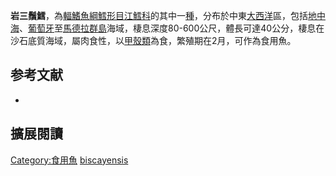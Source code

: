 {{Speciesbox
| image = Gaidropsarus biscayensis.jpg
| image_width = 250px
| image_caption = 
| status = NE
| status_system = IUCN3.1
| genus = Gaidropsarus
| species = biscayensis
| authority = [[Collett|Collett]], 1890
| synonyms = *''Antonogadus megalokynodon''<br /><small>Kolombatovic, 1894</small>
*''Gaidropsarus barbatus''<br /><small>de Buen, 1934</small>
*''Gaidropsarus megalokynodon''<br /><small>Kolombatovic, 1894</small>
*''Motella megalokynodon''<br /><small>Kolombatovic, 1894</small>
*''Onus biscayensis''<br /><small>Collett, 1890</small>
}}
'''岩三鬚鱈'''，為[[輻鰭魚綱|輻鰭魚綱]][[鱈形目|鱈形目]][[江鱈科|江鱈科]]的其中一[[種|種]]，分布於中東[[大西洋|大西洋]]區，包括[[地中海|地中海]]、[[葡萄牙|葡萄牙]]至[[馬德拉群島|馬德拉群島]]海域，棲息深度80-600公尺，體長可達40公分，棲息在沙石底質海域，屬肉食性，以[[甲殼類|甲殼類]]為食，繁殖期在2月，可作為食用魚。

== 参考文献 ==
{{reflist}}
*{{FishBase_species|genus=Gaidropsarus|species=biscayensis|year=2012|month=7}}

== 擴展閱讀 == 
{{refbegin}}
{{wikispecies-inline|Gaidropsarus biscayensis|岩三鬚鱈}}
{{refend}}
{{Taxonbar|from=Q538078}}

[[Category:食用魚|Category:食用魚]]
[[Category:三鬚鱈屬|biscayensis]]


{{魚類小作品}}